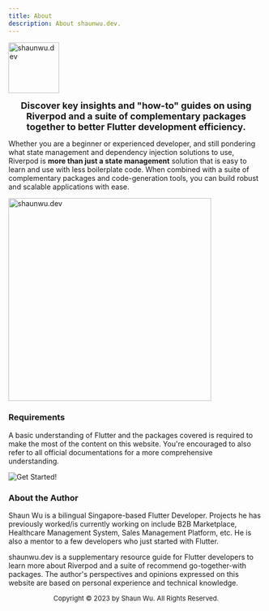 ```yaml
---
title: About
description: About shaunwu.dev.
---
```

<Image
  src="/assets/symbol.png"
  alt="shaunwu.dev"
  height="100"
/>

**<center><font size="4">Discover key insights and "how-to" guides on using Riverpod and a suite of complementary packages together to better Flutter development efficiency.</font></center>**

Whether you are a beginner or experienced developer, and still pondering what state management and dependency injection solutions to use, Riverpod is **more than just a state management** solution that is easy to learn and use with less boilerplate code. When combined with a suite of complementary packages and code-generation tools, you can build robust and scalable applications with ease.

<Image
  src="/assets/components.png"
  alt="shaunwu.dev"
  height="400"
/>

### Requirements
A basic understanding of Flutter and the packages covered is required to make the most of the content on this website. You're encouraged to also refer to all official documentations for a more comprehensive understanding. 

<a href ="https://docs.page/iamshaunwu/shaun-wu-dev/en/setup" target="_self">
<img
  src="https://img.shields.io/badge/-GET%20STARTED!-blue?style=for-the-badge"
  alt="Get Started!"
  align="left"
/>
</a>

<!-- [![Let's Go!](https://img.shields.io/badge/-GET%20STARTED!-blue?style=for-the-badge)](/setup) -->

<br clear="left"/>

### About the Author
Shaun Wu is a bilingual Singapore-based Flutter Developer. Projects he has previously worked/is currently working on include B2B Marketplace, Healthcare Management System, Sales Management Platform, etc. He is also a mentor to a few developers who just started with Flutter.

<Info>shaunwu.dev is a supplementary resource guide for Flutter developers to learn more about Riverpod and a suite of recommend go-together-with packages. The author's perspectives and opinions expressed on this website are based on personal experience and technical knowledge.</Info>

<center><font size = "2">Copyright &copy; 2023 by Shaun Wu. All Rights Reserved.</font></center>